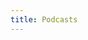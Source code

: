 ```yaml
---
title: Podcasts
---
```



<!--
  If you're looking to add content to our Podcasts page,
  Go to src/data/podcasts.json and add your podcast.
-->

<PodcastsList />

